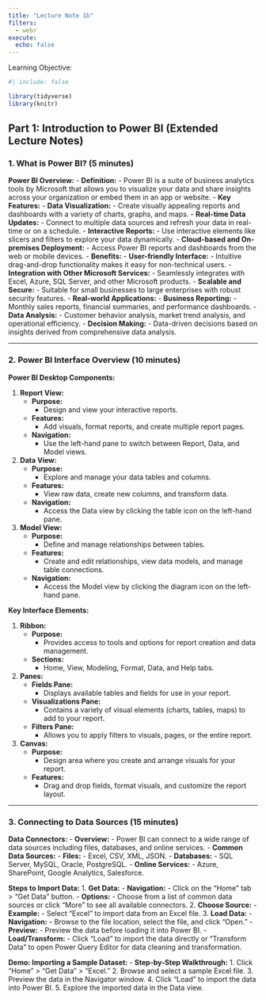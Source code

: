 ```yaml
---
title: "Lecture Note 1b"
filters: 
  - webr
execute: 
  echo: false
---
```


::: callout-note
Learning Objective:
:::

```r
#| include: false

library(tidyverse)
library(knitr)
```

## Part 1: Introduction to Power BI (Extended Lecture Notes)

### 1. What is Power BI? (5 minutes)

**Power BI Overview:**
- **Definition:**
  - Power BI is a suite of business analytics tools by Microsoft that allows you to visualize your data and share insights across your organization or embed them in an app or website.
- **Key Features:**
  - **Data Visualization:**
    - Create visually appealing reports and dashboards with a variety of charts, graphs, and maps.
  - **Real-time Data Updates:**
    - Connect to multiple data sources and refresh your data in real-time or on a schedule.
  - **Interactive Reports:**
    - Use interactive elements like slicers and filters to explore your data dynamically.
  - **Cloud-based and On-premises Deployment:**
    - Access Power BI reports and dashboards from the web or mobile devices.
- **Benefits:**
  - **User-friendly Interface:**
    - Intuitive drag-and-drop functionality makes it easy for non-technical users.
  - **Integration with Other Microsoft Services:**
    - Seamlessly integrates with Excel, Azure, SQL Server, and other Microsoft products.
  - **Scalable and Secure:**
    - Suitable for small businesses to large enterprises with robust security features.
- **Real-world Applications:**
  - **Business Reporting:**
    - Monthly sales reports, financial summaries, and performance dashboards.
  - **Data Analysis:**
    - Customer behavior analysis, market trend analysis, and operational efficiency.
  - **Decision Making:**
    - Data-driven decisions based on insights derived from comprehensive data analysis.

---

### 2. Power BI Interface Overview (10 minutes)

**Power BI Desktop Components:**

1. **Report View:**
   - **Purpose:**
     - Design and view your interactive reports.
   - **Features:**
     - Add visuals, format reports, and create multiple report pages.
   - **Navigation:**
     - Use the left-hand pane to switch between Report, Data, and Model views.

2. **Data View:**
   - **Purpose:**
     - Explore and manage your data tables and columns.
   - **Features:**
     - View raw data, create new columns, and transform data.
   - **Navigation:**
     - Access the Data view by clicking the table icon on the left-hand pane.

3. **Model View:**
   - **Purpose:**
     - Define and manage relationships between tables.
   - **Features:**
     - Create and edit relationships, view data models, and manage table connections.
   - **Navigation:**
     - Access the Model view by clicking the diagram icon on the left-hand pane.

**Key Interface Elements:**

1. **Ribbon:**
   - **Purpose:**
     - Provides access to tools and options for report creation and data management.
   - **Sections:**
     - Home, View, Modeling, Format, Data, and Help tabs.

2. **Panes:**
   - **Fields Pane:**
     - Displays available tables and fields for use in your report.
   - **Visualizations Pane:**
     - Contains a variety of visual elements (charts, tables, maps) to add to your report.
   - **Filters Pane:**
     - Allows you to apply filters to visuals, pages, or the entire report.

3. **Canvas:**
   - **Purpose:**
     - Design area where you create and arrange visuals for your report.
   - **Features:**
     - Drag and drop fields, format visuals, and customize the report layout.

---

### 3. Connecting to Data Sources (15 minutes)

**Data Connectors:**
- **Overview:**
  - Power BI can connect to a wide range of data sources including files, databases, and online services.
- **Common Data Sources:**
  - **Files:**
    - Excel, CSV, XML, JSON.
  - **Databases:**
    - SQL Server, MySQL, Oracle, PostgreSQL.
  - **Online Services:**
    - Azure, SharePoint, Google Analytics, Salesforce.

**Steps to Import Data:**
1. **Get Data:**
   - **Navigation:**
     - Click on the "Home" tab > "Get Data" button.
   - **Options:**
     - Choose from a list of common data sources or click "More" to see all available connectors.
2. **Choose Source:**
   - **Example:**
     - Select "Excel" to import data from an Excel file.
3. **Load Data:**
   - **Navigation:**
     - Browse to the file location, select the file, and click "Open."
   - **Preview:**
     - Preview the data before loading it into Power BI.
   - **Load/Transform:**
     - Click "Load" to import the data directly or "Transform Data" to open Power Query Editor for data cleaning and transformation.

**Demo: Importing a Sample Dataset:**
- **Step-by-Step Walkthrough:**
  1. Click "Home" > "Get Data" > "Excel."
  2. Browse and select a sample Excel file.
  3. Preview the data in the Navigator window.
  4. Click "Load" to import the data into Power BI.
  5. Explore the imported data in the Data view.
  
  